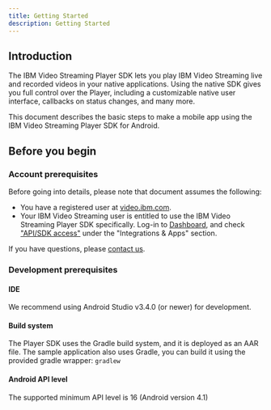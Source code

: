 ```yaml
---
title: Getting Started
description: Getting Started
---
```


## Introduction

The IBM Video Streaming Player SDK lets you play IBM Video Streaming live and recorded videos in your native applications. Using the native SDK 
gives you full control over the Player, including a customizable native user interface, callbacks on status changes, 
and many more.

This document describes the basic steps to make a mobile app using the IBM Video Streaming Player SDK for Android.

## Before you begin

### Account prerequisites

Before going into details, please note that document assumes the following:
*   You have a registered user at [video.ibm.com](https://video.ibm.com/).
*   Your IBM Video Streaming user is entitled to use the IBM Video Streaming Player SDK specifically. Log-in to [Dashboard], 
and check ["API/SDK access"] under the "Integrations & Apps" section.

If you have questions, please [contact us](https://video.ibm.com/enterprise-video/contact).

### Development prerequisites

#### IDE

We recommend using Android Studio v3.4.0 (or newer) for development.

#### Build system

The Player SDK uses the Gradle build system, and it is deployed as an AAR file. The sample application also uses Gradle, 
you can build it using the provided gradle wrapper: `gradlew`

#### Android API level

The supported minimum API level is 16 (Android version 4.1)

[Dashboard]: https://video.ibm.com/dashboard
["API/SDK access"]: https://video.ibm.com/dashboard/integrations/api-access
